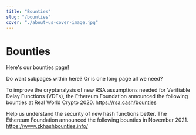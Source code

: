 ```yaml
---
title: "Bounties"
slug: "/bounties"
cover: "./about-us-cover-image.jpg"
---
```


# Bounties

Here's our bounties page!

Do want subpages within here? Or is one long page all we need?



<div style={{ margin: `0 auto`, maxWidth: `70ch`, padding: `2rem` }}>

To improve the cryptanalysis of new RSA assumptions needed for Verifiable Delay Functions (VDFs), the Ethereum Foundation announced the following bounties at Real World Crypto 2020.
https://rsa.cash/bounties


Help us understand the security of new hash functions better.  The Ethereum Foundation announced the following bounties in November 2021.
https://www.zkhashbounties.info/
</div>
